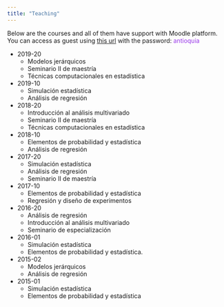 ```yaml
---
title: "Teaching"
---
```

Below are the courses and all of them have support with Moodle platform. You can access as guest using [this url](http://virtualciencias.medellin.unal.edu.co/moodle/course/index.php?categoryid=8) with the password: <font color="#9938E9">antioquia</font>

- 2019-20
    - Modelos jerárquicos
    - Seminario II de maestría
    - Técnicas computacionales en estadística
- 2019-10
    - Simulación estadística
    - Análisis de regresión
- 2018-20
    - Introducción al análisis multivariado
    - Seminario II de maestría
    - Técnicas computacionales en estadística
- 2018-10
    - Elementos de probabilidad y estadística
    - Análisis de regresión
- 2017-20
    - Simulación estadística
    - Análisis de regresión
    - Seminario II de maestría
- 2017-10
    - Elementos de probabilidad y estadística
    - Regresión y diseño de experimentos
- 2016-20
    - Análisis de regresión
    - Introducción al análisis multivariado
    - Seminario de especialización
- 2016-01
    - Simulación estadística
    - Elementos de probabilidad y estadística.
- 2015-02
    - Modelos jerárquicos
    - Análisis de regresión
- 2015-01
    - Simulación estadística
    - Elementos de probabilidad y estadística

